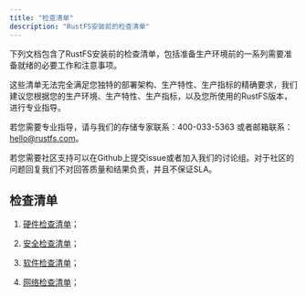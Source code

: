 ```yaml
---
title: "检查清单"
description: "RustFS安装前的检查清单"
---
```


下列文档包含了RustFS安装前的检查清单，包括准备生产环境前的一系列需要准备就绪的必要工作和注意事项。

这些清单无法完全满足您独特的部署架构、生产特性、生产指标的精确要求，我们建议您根据您的生产环境、生产特性、生产指标，以及您所使用的RustFS版本，进行专业指导。

若您需要专业指导，请与我们的存储专家联系：400-033-5363 或者邮箱联系：hello@rustfs.com。

若您需要社区支持可以在Github上提交issue或者加入我们的讨论组。对于社区的问题回复我们不对回答质量和结果负责，并且不保证SLA。

## 检查清单

1. [硬件检查清单](/docs/hard-checklists/)；

2. [安全检查清单](/docs/security-checklists/)；

3. [软件检查清单](/docs/software-checklists/)；

4. [网络检查清单](/docs/network-checklists/)；